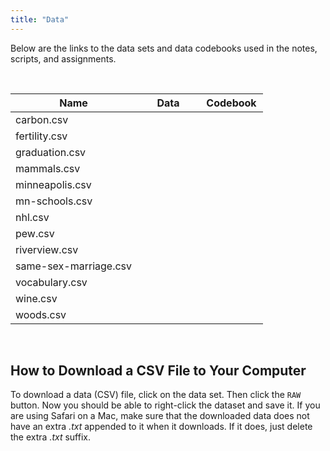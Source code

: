 ```yaml
---
title: "Data"
---
```



Below are the links to the data sets and data codebooks used in the notes, scripts, and assignments. 

<br />

<table class="table">

<thead>
<tr>
<th style="width:50%;">Name</th>
<th style="width:25%;text-align:center;">Data</th>
<th style="width:25%;text-align:center;">Codebook</th>
</tr>
</thead>


<tbody>

<tr>
<td>carbon.csv</td>
<td align="center" style="vertical-align:middle;">
  <a href="https://raw.githubusercontent.com/zief0002/benevolent-anteater/main/data/carbon.csv">
    <span class="fas fa-file-csv" style="font-size: 20px;"></span>
  </a>
</td>
<td align="center" style="vertical-align:middle;">
  <a href="http://zief0002.github.io/benevolent-anteater/codebooks/carbon.html">
    <span class="fas fa-book-open" style="font-size: 20px;"></span>
  </a>
</td>
</tr>


<tr>
<td>fertility.csv</td>
<td align="center" style="vertical-align:middle;">
  <a href="https://raw.githubusercontent.com/zief0002/benevolent-anteater/main/data/fertility.csv">
    <span class="fas fa-file-csv" style="font-size: 20px;"></span>
  </a>
</td>
<td align="center" style="vertical-align:middle;">
  <a href="http://zief0002.github.io/benevolent-anteater/codebooks/fertility.html">
    <span class="fas fa-book-open" style="font-size: 20px;"></span>
  </a>
</td>
</tr>

<tr>
<td>graduation.csv</td>
<td align="center" style="vertical-align:middle;">
  <a href="https://raw.githubusercontent.com/zief0002/benevolent-anteater/main/data/graduation.csv">
    <span class="fas fa-file-csv" style="font-size: 20px;"></span>
  </a>
</td>
<td align="center" style="vertical-align:middle;">
  <a href="http://zief0002.github.io/benevolent-anteater/codebooks/graduation.html">
    <span class="fas fa-book-open" style="font-size: 20px;"></span>
  </a>
</td>
</tr>


<tr>
<td>mammals.csv</td>
<td align="center" style="vertical-align:middle;">
  [<span class="fas fa-file-csv" style="font-size: 20px;"></span>](https://raw.githubusercontent.com/zief0002/benevolent-anteater/main/data/mammals.csv)
</td>
<td align="center" style="vertical-align:middle;">
  [<span class="fas fa-book-open" style="font-size: 20px;"></span>](http://zief0002.github.io/benevolent-anteater/codebooks/mammals.html)
</td>
</tr>

<tr>
<td>minneapolis.csv</td>
<td align="center" style="vertical-align:middle;">
  [<span class="fas fa-file-csv" style="font-size: 20px;"></span>](https://raw.githubusercontent.com/zief0002/benevolent-anteater/main/data/minneapolis.csv)
</td>
<td align="center" style="vertical-align:middle;">
  [<span class="fas fa-book-open" style="font-size: 20px;"></span>](http://zief0002.github.io/benevolent-anteater/codebooks/minneapolis.html)
</td>
</tr>


<tr>
<td>mn-schools.csv</td>
<td align="center" style="vertical-align:middle;">
  <a href="https://raw.githubusercontent.com/zief0002/benevolent-anteater/main/data/mn-schools.csv">
    <span class="fas fa-file-csv" style="font-size: 20px;"></span>
  </a>
</td>
<td align="center" style="vertical-align:middle;">
  <a href="http://zief0002.github.io/benevolent-anteater/codebooks/mn-schools.html">
    <span class="fas fa-book-open" style="font-size: 20px;"></span>
  </a>
</td>
</tr>


<tr>
<td>nhl.csv</td>
<td align="center" style="vertical-align:middle;">
  <a href="https://raw.githubusercontent.com/zief0002/benevolent-anteater/main/data/nhl.csv">
    <span class="fas fa-file-csv" style="font-size: 20px;"></span>
  </a>
</td>
<td align="center" style="vertical-align:middle;">
  <a href="http://zief0002.github.io/benevolent-anteater/codebooks/nhl.html">
    <span class="fas fa-book-open" style="font-size: 20px;"></span>
  </a>
</td>
</tr>


<tr>
<td>pew.csv</td>
<td align="center" style="vertical-align:middle;">
  <a href="https://raw.githubusercontent.com/zief0002/benevolent-anteater/main/data/pew.csv">
    <span class="fas fa-file-csv" style="font-size: 20px;"></span>
  </a>
</td>
<td align="center" style="vertical-align:middle;">
  <a href="http://zief0002.github.io/benevolent-anteater/codebooks/pew.html">
    <span class="fas fa-book-open" style="font-size: 20px;"></span>
  </a>
</td>
</tr>



<tr>
<td>riverview.csv</td>
<td align="center" style="vertical-align:middle;">
  <a href="https://raw.githubusercontent.com/zief0002/benevolent-anteater/main/data/riverview.csv">
    <span class="fas fa-file-csv" style="font-size: 20px;"></span>
  </a>
</td>
<td align="center" style="vertical-align:middle;">
  <a href="http://zief0002.github.io/benevolent-anteater/codebooks/riverview.html">
    <span class="fas fa-book-open" style="font-size: 20px;"></span>
  </a>
</td>
</tr>

<tr>
<td>same-sex-marriage.csv</td>
<td align="center" style="vertical-align:middle;">
  <a href="https://raw.githubusercontent.com/zief0002/benevolent-anteater/main/data/same-sex-marriage.csv">
    <span class="fas fa-file-csv" style="font-size: 20px;"></span>
  </a>
</td>
<td align="center" style="vertical-align:middle;">
  <a href="http://zief0002.github.io/benevolent-anteater/codebooks/same-sex-marriage.html">
    <span class="fas fa-book-open" style="font-size: 20px;"></span>
  </a>
</td>
</tr>


<tr>
<td>vocabulary.csv</td>
<td align="center" style="vertical-align:middle;">
  <a href="https://raw.githubusercontent.com/zief0002/benevolent-anteater/main/data/vocabulary.csv">
    <span class="fas fa-file-csv" style="font-size: 20px;"></span>
  </a>
</td>
<td align="center" style="vertical-align:middle;">
  <a href="http://zief0002.github.io/benevolent-anteater/codebooks/vocabulary.html">
    <span class="fas fa-book-open" style="font-size: 20px;"></span>
  </a>
</td>
</tr>


<tr>
<td>wine.csv</td>
<td align="center" style="vertical-align:middle;">
  <a href="https://raw.githubusercontent.com/zief0002/benevolent-anteater/main/data/wine.csv">
    <span class="fas fa-file-csv" style="font-size: 20px;"></span>
  </a>
</td>
<td align="center" style="vertical-align:middle;">
  <a href="http://zief0002.github.io/benevolent-anteater/codebooks/wine.html">
    <span class="fas fa-book-open" style="font-size: 20px;"></span>
  </a>
</td>
</tr>


<tr>
<td>woods.csv</td>
<td align="center" style="vertical-align:middle;">
  <a href="https://raw.githubusercontent.com/zief0002/benevolent-anteater/main/data/woods.csv">
    <span class="fas fa-file-csv" style="font-size: 20px;"></span>
  </a>
</td>
<td align="center" style="vertical-align:middle;">
  <a href="http://zief0002.github.io/benevolent-anteater/codebooks/woods.html">
    <span class="fas fa-book-open" style="font-size: 20px;"></span>
  </a>
</td>
</tr>


</tbody>
</table>

<br />


## How to Download a CSV File to Your Computer

To download a data (CSV) file, click on the data set. Then click the `RAW` button. Now you should be able to right-click the dataset and save it. If you are using Safari on a Mac, make sure that the downloaded data does not have an extra *.txt* appended to it when it downloads. If it does, just delete the extra *.txt* suffix.

<br />


